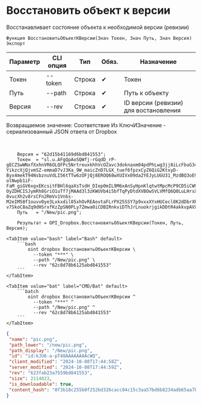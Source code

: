 ﻿---
sidebar_position: 14
---


# Восстановить объект к версии
 Восстанавливает состояние объекта к необходимой версии (ревизии)



`Функция ВосстановитьОбъектКВерсии(Знач Токен, Знач Путь, Знач Версия) Экспорт`

  | Параметр | CLI опция | Тип | Обяз. | Назначение |
  |-|-|-|-|-|
  | Токен | --token | Строка | &#x2714; | Токен |
  | Путь | --path | Строка | &#x2714; | Путь к объекту |
  | Версия | --rev | Строка | &#x2714; | ID версии (ревизии) для востановления |

  
  Возвращаемое значение:   Соответствие Из КлючИЗначение - сериализованный JSON ответа от Dropbox

<br/>




```bsl title="Пример использования для 1С:Предприятие/OneScript"
    Версия = "62d15b41169d6bd841553";
    Токен  = "sl.u.AFgQpAoSQWfj-rGqdD_rP-gECZSwWNxfXxhnVR6OLQFPc5NrtreuxkhhVcOZavc3doknaxm04pdPhLwg3jj8iLcFbuG34-YikzcXjQjvmSZ-emmaD7vJ3Ka_9W_maicZnD7LGX_tuef6fpzxCyZ6QiG2KtxyD-Byx4mekT94NsbznuVdLI56tTTw6zOFjQj8EROQ68wXUIVx09da2YEJyLUGU31_MzdBQ3oE9igYPCOZtE4FC9X-olNwpb1iF-FaM_giGV6xgxEKcsitFBHl6qaXsTsdH_DIep0mIL9M6xAnSyHpnKlqtwtMpcMcP9CD5iCW9WfGboiogKyDujq8T0eiex_OOOyWqnGMnZuRvU35_Ut6N7ehhczOqOb6vl0MkOm8hemGBzFuivW2xJNsavLaY7BKfJlxAjj3kLZ4CIzywFIoWv-OyZDHCISJymRh8GriO1uTf7jMAAd3l3zKWUVb4i5bfTqPyDtdXVBOwSVLVMfQ6Q0LuLHrsXOk4yQ1hbUEdXPziPtRlQMIN1AzCNRLrbWQVLMPG2-0vucXh2v8rsCFn2RmVv1Vnbs-M2eIM58f1ouvv0ye3Lxkxdil05xhOvREAovtaFLrPX25SSY7p9vxxXYxHUCecl8K2dDbrXR-v7SkoC8aZq9dHSrxfKzZpSN0PLy7Zmwa0iCDBIRnkviDThJrLnuokrjgikDDtR4akkvpAVXJj7EVyyGVRIuzGu3oipN...";
    Путь   = "/New/pic.png";

    Результат = OPI_Dropbox.ВосстановитьОбъектКВерсии(Токен, Путь, Версия);
```
    

 <Tabs>
  
    <TabItem value="bash" label="Bash" default>
        ```bash
            oint dropbox ВосстановитьОбъектКВерсии \
              --token "***" \
              --path "/New/pic.png" \
              --rev "62c8d78b6125abd841553"
        ```
    </TabItem>
  
    <TabItem value="bat" label="CMD/Bat" default>
        ```batch
            oint dropbox ВосстановитьОбъектКВерсии ^
              --token "***" ^
              --path "/New/pic.png" ^
              --rev "62c8d78b6125abd841553"
        ```
    </TabItem>
</Tabs>


```json title="Результат"
{
 "name": "pic.png",
 "path_lower": "/new/pic.png",
 "path_display": "/New/pic.png",
 "id": "id:kJU6-a-pT48AAAAAAAAcWQ",
 "client_modified": "2024-10-08T17:44:58Z",
 "server_modified": "2024-10-08T17:44:59Z",
 "rev": "623fab23a7559bd841553",
 "size": 2114023,
 "is_downloadable": true,
 "content_hash": "0f3b18c255b0f252bd326cacc04c15c3aa57bd6b8234adb65aa7bb2987a65492"
}
```
